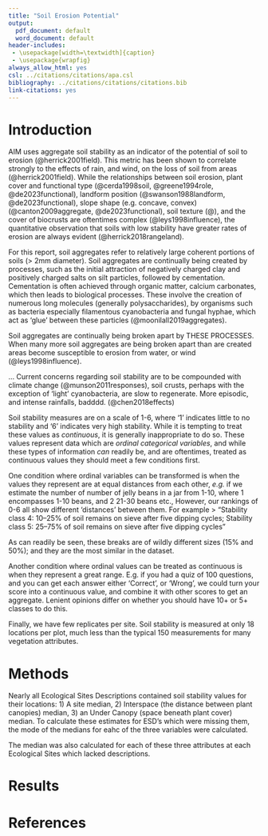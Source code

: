 ```yaml
---
title: "Soil Erosion Potential"
output:
  pdf_document: default
  word_document: default
header-includes:
 - \usepackage[width=\textwidth]{caption}
 - \usepackage{wrapfig}
always_allow_html: yes
csl: ../citations/citations/apa.csl
bibliography: ../citations/citations/citations.bib
link-citations: yes
---
```


\vspace{-1cm}

# Introduction

AIM uses aggregate soil stability as an indicator of the potential of soil to erosion (@herrick2001field). This metric has been shown to correlate strongly to the effects of rain, and wind, on the loss of soil from areas (@herrick2001field). While the relationships between soil erosion, plant cover and functional type (@cerda1998soil, @greene1994role, @de2023functional), landform position (@swanson1988landform, @de2023functional), slope shape (e.g. concave, convex) (@canton2009aggregate, @de2023functional), soil texture (@), and the cover of biocrusts are oftentimes complex (@leys1998influence), the quantitative observation that soils with low stability have greater rates of erosion are always evident (@herrick2018rangeland). 

For this report, soil aggregates refer to relatively large coherent portions of soils (> 2mm diameter). Soil aggregates are continually being created by processes, such as the initial attraction of negatively charged clay and positively charged salts on silt particles, followed by cementation. Cementation is often achieved through organic matter, calcium carbonates, which then leads to biological processes. These involve the creation of numerous long molecules (generally polysaccharides), by organisms such as bacteria especially filamentous cyanobacteria and fungal hyphae,  which act as 'glue' between these particles (@moonilall2019aggregates).

Soil aggregates are continually being broken apart by THESE PROCESSES. When many more soil aggregates are being broken apart than are created areas become susceptible to erosion from water, or wind (@leys1998influence). 

... Current concerns regarding soil stability are to be compounded with climate change (@munson2011responses), soil crusts, perhaps with the exception of 'light' cyanobacteria, are slow to regenerate. More episodic, and intense rainfalls, badddd. (@chen2018effects)


Soil stability measures are on a scale of 1-6, where '1' indicates little to no stability and '6' indicates very high stability. While it is tempting to treat these values as *continuous*, it is generally inappropriate to do so. These values represent data which are *ordinal categorical variables*, and while these types of information *can* readily be, and are oftentimes, treated as continuous values they should meet a few conditions first.  

One condition where ordinal variables can be transformed is when the values they represent are at equal distances from each other, *e.g.*  if we estimate the number of number of jelly beans in a jar from 1-10, where 1 encompasses 1-10 beans, and 2 21-30 beans etc., However, our rankings of 0-6 all show different 'distances' between them.
For example
> "Stability class 4: 10–25% of soil remains on sieve after five dipping cycles;
    Stability class 5: 25–75% of soil remains on sieve after five dipping cycles"
    
As can readily be seen, these breaks are of wildly different sizes (15% and 50%); and they are the most similar in the dataset. 

Another condition where ordinal values can be treated as continuous is when they represent a great range. E.g. if you had a quiz of 100 questions, and you can get each answer either 'Correct', or 'Wrong', we could turn your score into a continuous value, and combine it with other scores to get an aggregate. Lenient opinions differ on whether you should have 10+ or 5+ classes to do this. 

Finally, we have few replicates per site. Soil stability is measured at only 18 locations per plot, much less than the typical 150 measurements for many vegetation attributes. 


# Methods

Nearly all Ecological Sites Descriptions contained soil stability values for their locations: 1) A site median, 2) Interspace (the distance between plant canopies) median, 3) an Under Canopy (space beneath plant cover) median. To calculate these estimates for ESD's which were missing them, the mode of the medians for eahc of the three variables were calculated.

The median was also calculated for each of these three attributes at each Ecological Sites which lacked descriptions.

# Results

\newpage

# References 